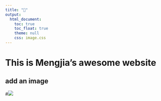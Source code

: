 ```yaml
---
title: "🦌"
output: 
  html_document:
    toc: true
    toc_float: true
    theme: null
    css: image.css
---
```


# This is Mengjia's awesome website

## add an image
#![](images/mother_daughter.jpg)

